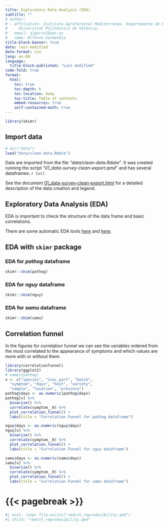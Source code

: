 ```yaml
---
title: Exploratory Data Analysis (EDA)
subtitle: ""
# author:
# - affiliation: Instituto Agroforestal Mediterráneo. Departamento de Ecosistemas Agroforestales.
#     Universitat Politècnica de València.
#   email: algarsal@upv.es
#   name: Alfonso Garmendia
title-block-banner: true
date: last-modified
date-format: iso
lang: en-EN
language: 
  title-block-published: "Last modified"
code-fold: true
format:
  html:
    toc: true
    toc-depth: 6
    toc-location: body
    toc-title: Table of contents
    embed-resources: true
    self-contained-math: true
---
```


```r
library(skimr)

```

## Import data

```r
# dir("data")
load("data/clean-data.Rdata")
```

Data are imported from the file *"data/clean-data.Rdata"*. It was created running the script "*01_data-survey-clean-export.qmd*" and has several dataframes: *`r ls()`*. 

See the document [01_data-survey-clean-export.html](01_data-survey-clean-export.html) for a detailed description of the data creation and legend. 

## Exploratory Data Analysis (EDA)

EDA is important to check the structure of the data frame and basic correlations. 

There are some automatic EDA tools [here](https://finnstats.com/index.php/2021/05/04/exploratory-data-analysis/) and [here](https://www.business-science.io/code-tools/2023/01/05/exploratory-dataxray-analysis.html).

## EDA with `skimr` package
### EDA for *pathog* dataframe

```r
skimr::skim(pathog)
```

### EDA for *nguy* dataframe

```r
skimr::skim(nguy)
```

### EDA for *samu* dataframe

```r
skimr::skim(samu)
```


## Correlation funnel

In the figures for correlation funnel we can see the variables ordered from the most correlated to the appearance of symptoms and which values are more with or without them. 

```r

library(correlationfunnel)
library(ggplot2)
# names(pathog)
v <- c("species", "inoc_part", "batch",
  "symptom", "days", "host", "variety",
  "sample", "location", "province")
pathog$days <- as.numeric(pathog$days)
pathog[v] %>% 
  binarize() %>% 
  correlate(symptom__0) %>% 
  plot_correlation_funnel() + 
  labs(title = "Correlation Funnel for pathog dataframe")

nguy$days <- as.numeric(nguy$days)
nguy[v] %>% 
  binarize() %>% 
  correlate(symptom__0) %>% 
  plot_correlation_funnel() + 
  labs(title = "Correlation Funnel for nguy dataframe")

samu$days <- as.numeric(samu$days)
samu[v] %>% 
  binarize() %>% 
  correlate(symptom__0) %>% 
  plot_correlation_funnel() + 
  labs(title = "Correlation Funnel for samu dataframe")


```


# {{< pagebreak >}}

```r
#| eval: !expr file.exists("rmd/ch_reproducibility.qmd")
#| child: "rmd/ch_reproducibility.qmd"

```




<!-- ## Bibliography -->
